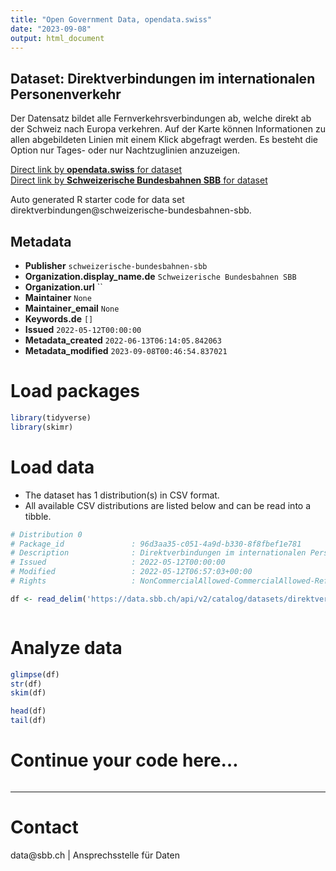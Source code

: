 ```yaml
---
title: "Open Government Data, opendata.swiss"
date: "2023-09-08"
output: html_document
---
```


## Dataset: Direktverbindungen im internationalen Personenverkehr

Der Datensatz bildet alle Fernverkehrsverbindungen ab, welche direkt ab der Schweiz nach Europa verkehren. Auf der Karte können Informationen zu allen abgebildeten Linien mit einem Klick abgefragt werden. Es besteht die Option nur Tages- oder nur Nachtzuglinien anzuzeigen.

[Direct link by **opendata.swiss** for dataset](https://opendata.swiss/de/dataset/direct-trains-in-europe)<br>
[Direct link by **Schweizerische Bundesbahnen SBB** for dataset](https://data.sbb.ch/explore/dataset/direktverbindungen/)

Auto generated R starter code for data set direktverbindungen@schweizerische-bundesbahnen-sbb.

## Metadata

- **Publisher** `schweizerische-bundesbahnen-sbb`
- **Organization.display_name.de** `Schweizerische Bundesbahnen SBB`
- **Organization.url** ``
- **Maintainer** `None`
- **Maintainer_email** `None`
- **Keywords.de** `[]`
- **Issued** `2022-05-12T00:00:00`
- **Metadata_created** `2022-06-13T06:14:05.842063`
- **Metadata_modified** `2023-09-08T00:46:54.837021`


# Load packages

```r

library(tidyverse)
library(skimr)

```

# Load data

-   The dataset has 1 distribution(s) in CSV format.
-   All available CSV distributions are listed below and can be read into a tibble.

```r

# Distribution 0
# Package_id               : 96d3aa35-c051-4a9d-b330-8f8fbef1e781
# Description              : Direktverbindungen im internationalen Personenverkehr (csv)
# Issued                   : 2022-05-12T00:00:00
# Modified                 : 2022-05-12T06:57:03+00:00
# Rights                   : NonCommercialAllowed-CommercialAllowed-ReferenceRequired

df <- read_delim('https://data.sbb.ch/api/v2/catalog/datasets/direktverbindungen/exports/csv')



```

# Analyze data

```r

glimpse(df)
str(df)
skim(df)

head(df)
tail(df)

```

# Continue your code here...

```r

```

------------------------------------------------------------------------

# Contact

data@sbb.ch | Ansprechsstelle für Daten
